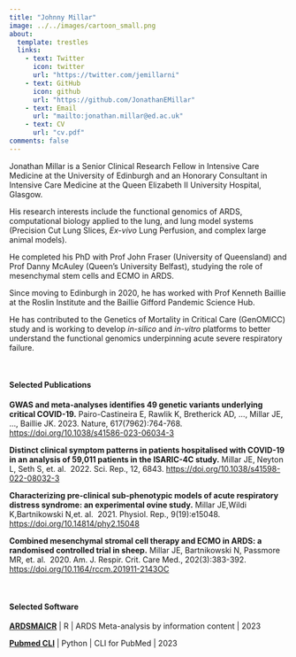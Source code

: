 ```yaml
---
title: "Johnny Millar"
image: ../../images/cartoon_small.png
about:
  template: trestles
  links:
    - text: Twitter
      icon: twitter
      url: "https://twitter.com/jemillarni"
    - text: GitHub
      icon: github
      url: "https://github.com/JonathanEMillar"
    - text: Email
      url: "mailto:jonathan.millar@ed.ac.uk"
    - text: CV
      url: "cv.pdf"
comments: false
---
```


::: {.column-page}

Jonathan Millar is a Senior Clinical Research Fellow in Intensive Care Medicine at the University of Edinburgh and an Honorary Consultant in Intensive Care Medicine at the Queen Elizabeth II University Hospital, Glasgow. 

His research interests include the functional genomics of ARDS, computational biology applied to the lung, and lung model systems (Precision Cut Lung Slices, *Ex-vivo* Lung Perfusion, and complex large animal models).

He completed his PhD with Prof John Fraser (University of Queensland) and Prof Danny McAuley (Queen’s University Belfast), studying the role of mesenchymal stem cells and ECMO in ARDS.

Since moving to Edinburgh in 2020, he has worked with Prof Kenneth Baillie at the Roslin Institute and the Baillie Gifford Pandemic Science Hub. 

He has contributed to the Genetics of Mortality in Critical Care (GenOMICC) study and is working to develop *in-silico* and *in-vitro* platforms to better understand the functional genomics underpinning acute severe respiratory failure.

<p></p>

<br />

#### Selected Publications

**GWAS and meta-analyses identifies 49 genetic variants underlying critical COVID-19.** Pairo-Castineira E, Rawlik K, Bretherick AD, ..., Millar JE, ..., Baillie JK. 
2023. Nature, 617(7962):764-768. [https://doi.org/10.1038/s41586-023-06034-3](https://doi.org/10.1038/s41586-023-06034-3)

**Distinct clinical symptom patterns in patients hospitalised with COVID-19 in an analysis of 59,011 patients in the ISARIC-4C study.** 
Millar JE, Neyton L, Seth S, et. al. 
2022. Sci. Rep., 12, 6843. 
[https://doi.org/10.1038/s41598-022-08032-3](https://doi.org/10.1038/s41598-022-08032-3)

**Characterizing pre-clinical sub-phenotypic models of acute respiratory distress syndrome: an experimental ovine study.** 
Millar JE,Wildi K,Bartnikowski N,et. al. 
2021. Physiol. Rep., 9(19):e15048. 
[https://doi.org/10.14814/phy2.15048](https://doi.org/10.14814/phy2.15048)

**Combined mesenchymal stromal cell therapy and ECMO in ARDS: a randomised controlled trial in sheep.** 
Millar JE, Bartnikowski N, Passmore MR, et. al. 
2020. Am. J. Respir. Crit. Care Med., 202(3):383-392. [https://doi.org/10.1164/rccm.201911-2143OC](https://doi.org/10.1164/rccm.201911-2143OC)

<br />

#### Selected Software

**[ARDSMAICR](https://github.com/baillielab/ARDSMAICr)** | R | ARDS Meta-analysis by information content | 2023 

**[Pubmed CLI](https://github.com/JonathanEMillar/pubmed_cli/)** | Python | CLI for PubMed | 2023 
:::
